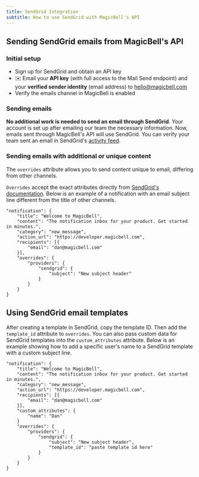 ```yaml
---
title: SendGrid Integration
subtitle: How to use SendGrid with MagicBell's API
---
```


## Sending SendGrid emails from MagicBell's API

### Initial setup

- Sign up for SendGrid and obtain an API key
- ✉️ Email your **API key** (with full access to the Mail Send endpoint) and your **verified sender identity** (email address) to hello@magicbell.com
- Verify the emails channel in MagicBell is enabled

### Sending emails

**No additional work is needed to send an email through SendGrid**. Your account is set up after emailing our team the necessary information. Now, emails sent through MagicBell's API will use SendGrid. You can verify your team sent an email in SendGrid's [activity feed](https://app.sendgrid.com/email_activity).

### Sending emails with additional or unique content

The `overrides` attribute allows you to send content unique to email, differing from other channels.

`Overrides` accept the exact attributes directly from [SendGrid's documentation](https://docs.sendgrid.com/api-reference/mail-send/mail-send). Below is an example of a notification with an email subject line different from the title of other channels.

```shell hideHeader
"notification": {
    "title": "Welcome to MagicBell",
    "content": "The notification inbox for your product. Get started in minutes.",
    "category": "new_message",
    "action_url": "https://developer.magicbell.com",
    "recipients": [{
        "email": "dan@magicbell.com"
    }],
    "overrides": {
        "providers": {
            "sendgrid": {
                "subject": "New subject header"
            }
        }
    }
}
```

## Using SendGrid email templates

After creating a template in SendGrid, copy the template ID. Then add the `template_id` attribute to `overrides`. You can also pass custom data for SendGrid templates into the `custom_attributes` attribute. Below is an example showing how to add a specific user's name to a SendGrid template with a custom subject line.

```shell hideHeader
"notification": {
    "title": "Welcome to MagicBell",
    "content": "The notification inbox for your product. Get started in minutes.",
    "category": "new_message",
    "action_url": "https://developer.magicbell.com",
    "recipients": [{
        "email": "dan@magicbell.com"
    }],
    "custom_attributes": {
        "name": "Dan"
    }
    "overrides": {
        "providers": {
            "sendgrid": {
                "subject": "New subject header",
                "template_id": "paste template id here"
            }
        }
    }
}
```